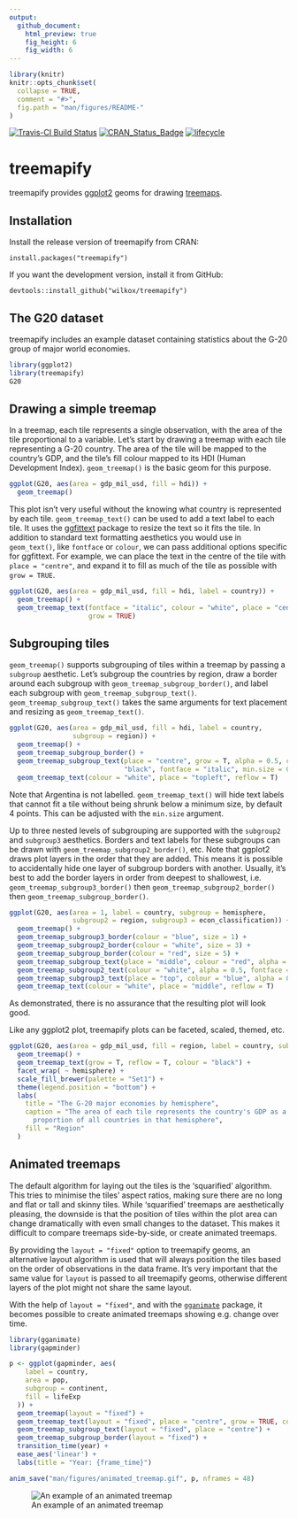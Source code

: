 ```yaml
---
output: 
  github_document:
    html_preview: true
    fig_height: 6
    fig_width: 6
---
```


```r
library(knitr)
knitr::opts_chunk$set(
  collapse = TRUE,
  comment = "#>",
  fig.path = "man/figures/README-"
)
```

[![Travis-CI Build Status](https://travis-ci.org/wilkox/treemapify.svg?branch=master)](https://travis-ci.org/wilkox/treemapify)
[![CRAN_Status_Badge](http://www.r-pkg.org/badges/version/treemapify)](https://cran.r-project.org/package=treemapify)
[![lifecycle](https://img.shields.io/badge/lifecycle-stable-brightgreen.svg)](https://www.tidyverse.org/lifecycle/#stable)

# treemapify

treemapify provides [ggplot2](https://ggplot2.tidyverse.org) geoms for drawing [treemaps](https://en.wikipedia.org/wiki/Treemap).

## Installation

Install the release version of treemapify from CRAN:

`install.packages("treemapify")`

If you want the development version, install it from GitHub:

`devtools::install_github("wilkox/treemapify")`

## The G20 dataset

treemapify includes an example dataset containing statistics about the G-20
group of major world economies.

```r
library(ggplot2)
library(treemapify)
G20
```

## Drawing a simple treemap

In a treemap, each tile represents a single observation, with the area of the
tile proportional to a variable. Let's start by drawing a treemap with each tile
representing a G-20 country. The area of the tile will be mapped to the
country's GDP, and the tile's fill colour mapped to its HDI (Human Development
Index). `geom_treemap()` is the basic geom for this purpose.

```r
ggplot(G20, aes(area = gdp_mil_usd, fill = hdi)) +
  geom_treemap()
```

This plot isn't very useful without the knowing what country is represented by
each tile. `geom_treemap_text()` can be used to add a text label to each tile. It
uses the [ggfittext](https://github.com/wilkox/ggfittext) package to resize
the text so it fits the tile. In addition to standard text formatting aesthetics
you would use in `geom_text()`, like `fontface` or `colour`, we can pass
additional options specific for ggfittext. For example, we can place the text
in the centre of the tile with `place = "centre"`, and expand it to fill as much
of the tile as possible with `grow = TRUE`.

```r
ggplot(G20, aes(area = gdp_mil_usd, fill = hdi, label = country)) +
  geom_treemap() +
  geom_treemap_text(fontface = "italic", colour = "white", place = "centre",
                    grow = TRUE)
```

## Subgrouping tiles

`geom_treemap()` supports subgrouping of tiles within a treemap by passing a
`subgroup` aesthetic. Let's subgroup the countries by region, draw a border
around each subgroup with `geom_treemap_subgroup_border()`, and label each
subgroup with `geom_treemap_subgroup_text()`. `geom_treemap_subgroup_text()`
takes the same arguments for text placement and resizing as
`geom_treemap_text()`.

```r
ggplot(G20, aes(area = gdp_mil_usd, fill = hdi, label = country,
                subgroup = region)) +
  geom_treemap() +
  geom_treemap_subgroup_border() +
  geom_treemap_subgroup_text(place = "centre", grow = T, alpha = 0.5, colour =
                             "black", fontface = "italic", min.size = 0) +
  geom_treemap_text(colour = "white", place = "topleft", reflow = T)
```

Note that Argentina is not labelled. `geom_treemap_text()` will hide text
labels that cannot fit a tile without being shrunk below a minimum size, by
default 4 points. This can be adjusted with the `min.size` argument.

Up to three nested levels of subgrouping are supported with the `subgroup2` and
`subgroup3` aesthetics. Borders and text labels for these subgroups can be
drawn with `geom_treemap_subgroup2_border()`, etc. Note that ggplot2 draws plot
layers in the order that they are added. This means it is possible to
accidentally hide one layer of subgroup borders with another. Usually, it's
best to add the border layers in order from deepest to shallowest, i.e.
`geom_treemap_subgroup3_border()` then `geom_treemap_subgroup2_border()` then
`geom_treemap_subgroup_border()`.

```r
ggplot(G20, aes(area = 1, label = country, subgroup = hemisphere,
                subgroup2 = region, subgroup3 = econ_classification)) +
  geom_treemap() +
  geom_treemap_subgroup3_border(colour = "blue", size = 1) +
  geom_treemap_subgroup2_border(colour = "white", size = 3) +
  geom_treemap_subgroup_border(colour = "red", size = 5) +
  geom_treemap_subgroup_text(place = "middle", colour = "red", alpha = 0.5, grow = T) +
  geom_treemap_subgroup2_text(colour = "white", alpha = 0.5, fontface = "italic") +
  geom_treemap_subgroup3_text(place = "top", colour = "blue", alpha = 0.5) +
  geom_treemap_text(colour = "white", place = "middle", reflow = T)
```

As demonstrated, there is no assurance that the resulting plot will look good.

Like any ggplot2 plot, treemapify plots can be faceted, scaled, themed, etc.

```r
ggplot(G20, aes(area = gdp_mil_usd, fill = region, label = country, subgroup = region)) +
  geom_treemap() +
  geom_treemap_text(grow = T, reflow = T, colour = "black") +
  facet_wrap( ~ hemisphere) +
  scale_fill_brewer(palette = "Set1") +
  theme(legend.position = "bottom") +
  labs(
    title = "The G-20 major economies by hemisphere",
    caption = "The area of each tile represents the country's GDP as a
      proportion of all countries in that hemisphere",
    fill = "Region"
  )
```

## Animated treemaps

The default algorithm for laying out the tiles is the 'squarified' algorithm.
This tries to minimise the tiles' aspect ratios, making sure there are no long
and flat or tall and skinny tiles. While 'squarified' treemaps are aesthetically
pleasing, the downside is that the position of tiles within the plot area can
change dramatically with even small changes to the dataset. This makes it
difficult to compare treemaps side-by-side, or create animated treemaps.

By providing the `layout = "fixed"` option to treemapify geoms, an alternative
layout algorithm is used that will always position the tiles based on the order
of observations in the data frame. It's very important that the same value for
`layout` is passed to all treemapify geoms, otherwise different layers of the
plot might not share the same layout.

With the help of `layout = "fixed"`, and with the
[`gganimate`](https://github.com/thomasp85/gganimate) package, it becomes possible
to create animated treemaps showing e.g. change over time.

```r
library(gganimate)
library(gapminder)

p <- ggplot(gapminder, aes(
    label = country,
    area = pop,
    subgroup = continent,
    fill = lifeExp
  )) +
  geom_treemap(layout = "fixed") +
  geom_treemap_text(layout = "fixed", place = "centre", grow = TRUE, colour = "white") +
  geom_treemap_subgroup_text(layout = "fixed", place = "centre") +
  geom_treemap_subgroup_border(layout = "fixed") +
  transition_time(year) +
  ease_aes('linear') +
  labs(title = "Year: {frame_time}")

anim_save("man/figures/animated_treemap.gif", p, nframes = 48)
```

![An example of an animated treemap](man/figures/animated_treemap.gif)
